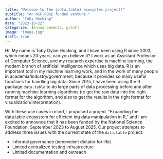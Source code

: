 ```yaml
---
title: "Welcome to the {data.table} ecosystem project!"
subtitle: "An NSF-POSE funded venture."
author: "Toby Hocking"
date: "2023-10-22"
categories: [announcements, grant]
image: "image.jpg"
draft: true
---
```


Hi! My name is Toby Dylan Hocking, and I have been using R since 2003,
which means 20 years, can you believe it? I work as an Assistant
Professor of Computer Science, and my research expertise is machine
learning, the modern branch of artificial intelligence which uses big
data. R is an important tool in my machine learning work, and in the
work of many people in academia/industry/government, because it
provides so many useful functions for handling big data. Since 2015, I
have been using the R package `data.table` to do large parts of data
processing before and after running machine learning algorithms (to
get the raw data into the right format for the algorithm, and also to
get the results in the right format for visualization/interpretation).

With these use cases in mind, I proposed a project "Expanding the
data.table ecosystem for efficient big data manipulation in R," and I
am excited to announce that it has been funded by the National Science
Foundation, September 2023 to August 2025. Our project attempts to
address three issues with the current state of the `data.table`
project:

* Informal governance (benevolent dictator for life)
* Limited centralized testing infrastructure
* Limited documentation and outreach
